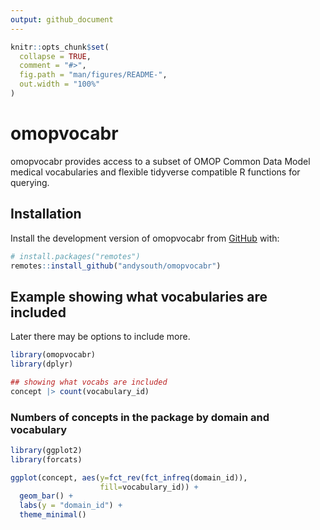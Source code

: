 ```yaml
---
output: github_document
---
```


<!-- README.md is generated from README.Rmd. Please edit that file -->
<!-- use devtools::build_readme() -->

```r
knitr::opts_chunk$set(
  collapse = TRUE,
  comment = "#>",
  fig.path = "man/figures/README-",
  out.width = "100%"
)
```

# omopvocabr

<!-- badges: start -->
<!-- badges: end -->

omopvocabr provides access to a subset of OMOP Common Data Model medical vocabularies and flexible tidyverse compatible R functions for querying.

## Installation

Install the development version of omopvocabr from [GitHub](https://github.com/) with:

``` r
# install.packages("remotes")
remotes::install_github("andysouth/omopvocabr")
```

## Example showing what vocabularies are included

Later there may be options to include more.

```r

library(omopvocabr)
library(dplyr)

## showing what vocabs are included
concept |> count(vocabulary_id)

```

### Numbers of concepts in the package by domain and vocabulary

```r
library(ggplot2)
library(forcats)

ggplot(concept, aes(y=fct_rev(fct_infreq(domain_id)), 
                    fill=vocabulary_id)) +
  geom_bar() +
  labs(y = "domain_id") +
  theme_minimal()
```

